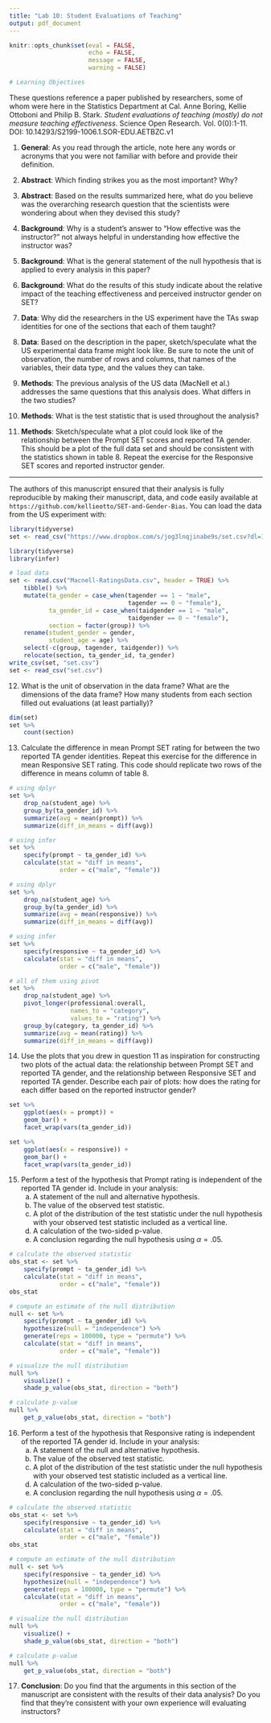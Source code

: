 ```yaml
---
title: "Lab 10: Student Evaluations of Teaching"
output: pdf_document
---
```


```r
knitr::opts_chunk$set(eval = FALSE, 
                      echo = FALSE,
                      message = FALSE,
                      warning = FALSE)
```

```r
# Learning Objectives
```

These questions reference a paper published by researchers, some of whom were here in the Statistics Department at Cal. Anne Boring, Kellie Ottoboni and Philip B. Stark. _Student evaluations of teaching (mostly) do not measure teaching effectiveness_. Science Open Research. Vol. 0(0):1-11. DOI: 10.14293/S2199-1006.1.SOR-EDU.AETBZC.v1

1. **General**: As you read through the article, note here any words or acronyms that you were not familiar with before and provide their definition.

2. **Abstract**: Which finding strikes you as the most important? Why?

3. **Abstract**: Based on the results summarized here, what do you believe was the overarching research question that the scientists were wondering about when they devised this study?

4. **Background**: Why is a student's answer to "How effective was the instructor?" not always helpful in understanding how effective the instructor was?

5. **Background**: What is the general statement of the null hypothesis that is applied to every analysis in this paper?

6. **Background**: What do the results of this study indicate about the relative impact of the teaching effectiveness and perceived instructor gender on SET?

7. **Data**: Why did the researchers in the US experiment have the TAs swap identities for one of the sections that each of them taught?

8. **Data**: Based on the description in the paper, sketch/speculate what the US experimental data frame might look like. Be sure to note the unit of observation, the number of rows and columns, that names of the variables, their data type, and the values they can take.

9. **Methods**: The previous analysis of the US data (MacNell et al.) addresses the same questions that this analysis does. What differs in the two studies?

10. **Methods**: What is the test statistic that is used throughout the analysis?

11. **Methods**: Sketch/speculate what a plot could look like of the relationship between the Prompt SET scores and reported TA gender. This should be a plot of the full data set and should be consistent with the statistics shown in table 8. Repeat the exercise for the Responsive SET scores and reported instructor gender.

* * *

The authors of this manuscript ensured that their analysis is fully reproducible by making their manuscript, data, and code easily available at `https://github.com/kellieotto/SET-and-Gender-Bias`. You can load the data from the US experiment with:

```r
library(tidyverse)
set <- read_csv("https://www.dropbox.com/s/jog3lnqjinabe9s/set.csv?dl=1")
```


```r
library(tidyverse)
library(infer)

# load data
set <- read.csv("Macnell-RatingsData.csv", header = TRUE) %>%
    tibble() %>%
    mutate(ta_gender = case_when(tagender == 1 ~ "male", 
                                 tagender == 0 ~ "female"),
           ta_gender_id = case_when(taidgender == 1 ~ "male", 
                                 taidgender == 0 ~ "female"),
           section = factor(group)) %>%
    rename(student_gender = gender,
           student_age = age) %>%
    select(-c(group, tagender, taidgender)) %>%
    relocate(section, ta_gender_id, ta_gender)
write_csv(set, "set.csv")
set <- read_csv("set.csv")
```

12. What is the unit of observation in the data frame? What are the dimensions of the data frame? How many students from each section filled out evaluations (at least partially)?

```r
dim(set)
set %>%
    count(section)
```

13. Calculate the difference in mean Prompt SET rating for between the two reported TA gender identities. Repeat this exercise for the difference in mean Responsive SET rating. This code should replicate two rows of the difference in means column of table 8.

```r
# using dplyr
set %>%
    drop_na(student_age) %>%
    group_by(ta_gender_id) %>%
    summarize(avg = mean(prompt)) %>%
    summarize(diff_in_means = diff(avg))

# using infer
set %>%
    specify(prompt ~ ta_gender_id) %>%
    calculate(stat = "diff in means",
              order = c("male", "female"))

# using dplyr
set %>%
    drop_na(student_age) %>%
    group_by(ta_gender_id) %>%
    summarize(avg = mean(responsive)) %>%
    summarize(diff_in_means = diff(avg))

# using infer
set %>%
    specify(responsive ~ ta_gender_id) %>%
    calculate(stat = "diff in means",
              order = c("male", "female"))

# all of them using pivot
set %>%
    drop_na(student_age) %>%
    pivot_longer(professional:overall,
                 names_to = "category",
                 values_to = "rating") %>%
    group_by(category, ta_gender_id) %>%
    summarize(avg = mean(rating)) %>%
    summarize(diff_in_means = diff(avg))
```

14. Use the plots that you drew in question 11 as inspiration for constructing two plots of the actual data: the relationship between Prompt SET and reported TA gender, and the relationship between Responsive SET and reported TA gender. Describe each pair of plots: how does the rating for each differ based on the reported instructor gender?

```r
set %>%
    ggplot(aes(x = prompt)) +
    geom_bar() +
    facet_wrap(vars(ta_gender_id))

set %>%
    ggplot(aes(x = responsive)) +
    geom_bar() +
    facet_wrap(vars(ta_gender_id))
```

15. Perform a test of the hypothesis that Prompt rating is independent of the reported TA gender id. Include in your analysis:
    a. A statement of the null and alternative hypothesis.
    b. The value of the observed test statistic.
    c. A plot of the distribution of the test statistic under the null hypothesis with your observed test statistic included as a vertical line.
    d. A calculation of the two-sided p-value.
    e. A conclusion regarding the null hypothesis using $\alpha = .05$.
    
```r
# calculate the observed statistic
obs_stat <- set %>%
    specify(prompt ~ ta_gender_id) %>%
    calculate(stat = "diff in means", 
              order = c("male", "female"))
obs_stat

# compute an estimate of the null distribution
null <- set %>%
    specify(prompt ~ ta_gender_id) %>%
    hypothesize(null = "independence") %>%
    generate(reps = 100000, type = "permute") %>%
    calculate(stat = "diff in means",
              order = c("male", "female"))

# visualize the null distribution
null %>%
    visualize() +
    shade_p_value(obs_stat, direction = "both")

# calculate p-value
null %>% 
    get_p_value(obs_stat, direction = "both")
```

16. Perform a test of the hypothesis that Responsive rating is independent of the reported TA gender id. Include in your analysis:
    a. A statement of the null and alternative hypothesis.
    b. The value of the observed test statistic.
    c. A plot of the distribution of the test statistic under the null hypothesis with your observed test statistic included as a vertical line.
    d. A calculation of the two-sided p-value.
    e. A conclusion regarding the null hypothesis using $\alpha = .05$.
    
```r
# calculate the observed statistic
obs_stat <- set %>%
    specify(responsive ~ ta_gender_id) %>%
    calculate(stat = "diff in means", 
              order = c("male", "female"))
obs_stat

# compute an estimate of the null distribution
null <- set %>%
    specify(responsive ~ ta_gender_id) %>%
    hypothesize(null = "independence") %>%
    generate(reps = 100000, type = "permute") %>%
    calculate(stat = "diff in means",
              order = c("male", "female"))

# visualize the null distribution
null %>%
    visualize() +
    shade_p_value(obs_stat, direction = "both")

# calculate p-value
null %>% 
    get_p_value(obs_stat, direction = "both")
```

17. **Conclusion**: Do you find that the arguments in this section of the manuscript are consistent with the results of their data analysis? Do you find that they're consistent with your own experience will evaluating instructors?
